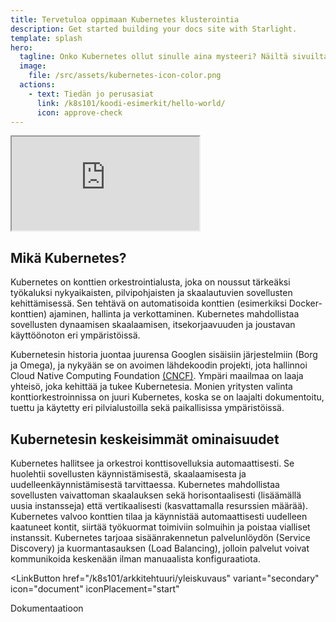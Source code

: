 ```yaml
---
title: Tervetuloa oppimaan Kubernetes klusterointia
description: Get started building your docs site with Starlight.
template: splash
hero:
  tagline: Onko Kubernetes ollut sinulle aina mysteeri? Näiltä sivuilta löydät avun!
  image:
    file: /src/assets/kubernetes-icon-color.png
  actions:
    - text: Tiedän jo perusasiat
      link: /k8s101/koodi-esimerkit/hello-world/
      icon: approve-check
---
```


<div class="video-container">
  <iframe 
    src="https://www.youtube.com/embed/cC46cg5FFAM?si=d0hNFiDkVXXMLmbK"
    title="YouTube video player"
    allowfullscreen>
  </iframe>
</div>

## Mikä Kubernetes?


Kubernetes on konttien orkestrointialusta, joka on noussut tärkeäksi työkaluksi nykyaikaisten, 
pilvipohjaisten ja skaalautuvien sovellusten kehittämisessä. Sen tehtävä on automatisoida konttien
(esimerkiksi Docker-konttien) ajaminen, hallinta ja verkottaminen. Kubernetes mahdollistaa sovellusten 
dynaamisen skaalaamisen, itsekorjaavuuden ja joustavan käyttöönoton eri ympäristöissä.

Kubernetesin historia juontaa juurensa Googlen sisäisiin järjestelmiin (Borg ja Omega), ja nykyään 
se on avoimen lähdekoodin projekti, jota hallinnoi Cloud Native Computing Foundation [(CNCF)](https://www.cncf.io/). Ympäri 
maailmaa on laaja yhteisö, joka kehittää ja tukee Kubernetesia. Monien yritysten valinta 
konttiorkestroinnissa on juuri Kubernetes, koska se on laajalti dokumentoitu, tuettu ja käytetty 
eri pilvialustoilla sekä paikallisissa ympäristöissä.

## Kubernetesin keskeisimmät ominaisuudet


<CardGrid>
	<Card title="Orkestrointi ja automaatio" icon="open-book">
		Kubernetes hallitsee ja orkestroi konttisovelluksia automaattisesti. 
		Se huolehtii sovellusten käynnistämisestä, skaalaamisesta ja 
		uudelleenkäynnistämisestä tarvittaessa.
	</Card>
	<Card title="Skaalautuvuus" icon="rocket">
		Kubernetes mahdollistaa sovellusten vaivattoman skaalauksen sekä 
		horisontaalisesti (lisäämällä uusia instansseja) että vertikaalisesti
		(kasvattamalla resurssien määrää).
	</Card>
	<Card title="Itsekorjaavuus (self-healing)" icon="heart">
		Kubernetes valvoo konttien tilaa ja käynnistää automaattisesti 
		uudelleen kaatuneet kontit, siirtää työkuormat toimiviin solmuihin ja 
		poistaa vialliset instanssit.
	</Card>
	<Card title="Palvelun löytäminen ja kuormantasaus" icon="magnifier">
		Kubernetes tarjoaa sisäänrakennetun palvelunlöydön (Service Discovery) 
		ja kuormantasauksen (Load Balancing), jolloin palvelut voivat 
		kommunikoida keskenään ilman manuaalista konfiguraatiota.
	</Card>
</CardGrid>


<LinkButton
  href="/k8s101/arkkitehtuuri/yleiskuvaus"
  variant="secondary"
  icon="document"
  iconPlacement="start"
>
  Dokumentaatioon
</LinkButton>